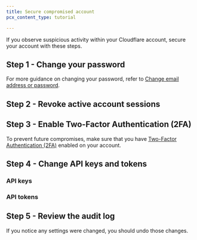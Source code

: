 ```yaml
---
title: Secure compromised account
pcx_content_type: tutorial

---
```



If you observe suspicious activity within your Cloudflare account, secure your account with these steps.

## Step 1 - Change your password

For more guidance on changing your password, refer to [Change email address or password](/fundamentals/user-profiles/change-password-or-email/).

## Step 2 - Revoke active account sessions

<Render file="revoke-active-sessions" />

## Step 3 - Enable Two-Factor Authentication (2FA)

To prevent future compromises, make sure that you have [Two-Factor Authentication (2FA)](/fundamentals/user-profiles/2fa/) enabled on your account.

## Step 4 - Change API keys and tokens

### API keys

<Render file="api-change-api-key" />

### API tokens

<Render file="api-roll-token" />

## Step 5 - Review the audit log

<Render file="view-audit-log" />

If you notice any settings were changed, you should undo those changes.
